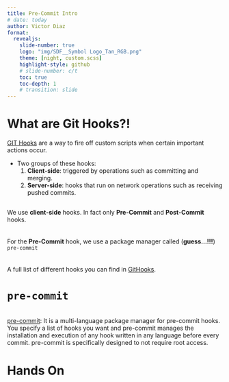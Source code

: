 ```yaml
---
title: Pre-Commit Intro
# date: today
author: Victor Diaz
format: 
  revealjs:
    slide-number: true
    logo: "img/SDF__Symbol Logo_Tan_RGB.png"
    theme: [night, custom.scss]
    highlight-style: github
    # slide-number: c/t
    toc: true
    toc-depth: 1
    # transition: slide
---
```

# What are Git Hooks?!
::: {layout="[[80], [100]]"}
[GIT Hooks](https://git-scm.com/book/en/v2/Customizing-Git-Git-Hooks) are a way to fire off custom scripts when certain important actions occur. 

- Two groups of these hooks: 
    1. **Client-side**: triggered by operations such as committing and merging.
    1. **Server-side**: hooks that run on network operations such as receiving pushed commits. 
:::

<!-- ------------------ Slide ------------------------ -->
##
:::{layout="[[80], [100]]"}

We use **client-side** hooks. In fact only **Pre-Commit** and **Post-Commit** hooks.
<br />
<br />
<br />
For the **Pre-Commit** hook, we use a package manager called (**guess...!!!**) `pre-commit`
<br />
<br />
<br />
A full list of different hooks you can find in [GitHooks](https://www.git-scm.com/docs/githooks).

:::

<!-- ------------------ Slide ------------------------ -->
# `pre-commit`
<br />
[pre-commit](https://pre-commit.com): It is a multi-language package manager for pre-commit hooks. You specify a list of hooks you want and pre-commit manages the installation and execution of any hook written in any language before every commit. pre-commit is specifically designed to not require root access. 

<!-- ------------------ Slide ------------------------ -->
# Hands On

